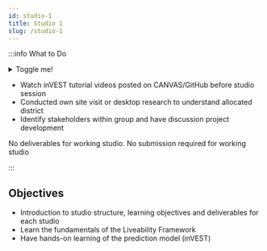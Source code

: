 ```yaml
---
id: studio-1
title: Studio 1
slug: /studio-1
---
```




:::info What to Do

<Tabs>
  <TabItem value="objective" label="Objectives 🎯">
    <details>
      <summary>Toggle me!</summary>
        <div>
        <div>The first studio will be a working studio, where you will meet your team members and kick start project discussion. You will be introduced to the studio studio structure, learning objectives and deliverables for each studio. You will also learn the fundamentals of the Liveability Framework and have hands-on learning of the prediction model (inVEST). </div>
        <br/>
      </div>
    </details>
  </TabItem>
  <TabItem value="task" label="Tasks 🔨">
    <ul>
      <li>Watch inVEST tutorial videos posted on CANVAS/GitHub before studio session</li>
      <li>Conducted own site visit or desktop research to understand allocated district</li>
      <li>Identify stakeholders within group and have discussion project development</li>
    </ul>
  </TabItem>
  <TabItem value="deliverable" label="Deliverables 📂">No deliverables for working studio.</TabItem>
  <TabItem value="submission" label="Submission 🕦">No submission required for working studio</TabItem>
</Tabs>

:::


## Objectives

- Introduction to studio structure, learning objectives and deliverables for each studio
- Learn the fundamentals of the Liveability Framework 
- Have hands-on learning of the prediction model (inVEST)
